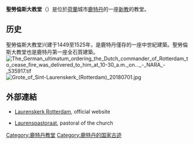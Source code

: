 {{Infobox religious building
| building_name         = 聖勞倫斯大教堂<br>Grote of Sint-Laurenskerk
| image                 = Rotterdam laurenskerk.jpg
| image_size            = 250px
| alt                   =
| caption               = 2007年的聖勞倫斯大教堂
| map_type              = 
| map_size              = 
| map_caption           = 
| location              = {{NLD}}[[鹿特丹|鹿特丹]]
| coordinates           = {{coord|51|55|17|N|4|29|6|E|region:NL_type:landmark_source:kolossus-dewiki|display=title,inline}}
| latitude              =
| longitude             =
| coordinates_region    =
| religious_affiliation =
| rite                  = 新教教堂
| region                =
| state                 =
| province              =
| territory             =
| prefecture            =
| sector                =
| district              = 市中心
| cercle                =
| municipality          = 
| consecration_year     =
| status                =
| functional_status     =
| heritage_designation  = 
| leadership            =
| website               = {{url|http://www.laurenskerkrotterdam.nl}}
| architecture          =
| architect             =
| architecture_type     =
| architecture_style    =
| founded_by            =
| funded_by             =
| general_contractor    =
| facade_direction      =
| groundbreaking        =
| year_completed        =
| construction_cost     =
| specifications        =
| capacity              =
| length                =
| width                 =
| width_nave            =
| height_max            =
| dome_quantity         =
| dome_height_outer     =
| dome_height_inner     =
| dome_dia_outer        =
| dome_dia_inner        =
| minaret_quantity      =
| minaret_height        =
| spire_quantity        =
| spire_height          =
| materials             =
| nrhp                  =
| added                 =
| refnum                =
| designated            =
}}
'''聖勞倫斯大教堂'''（{{lang-nl|Grote of Sint-Laurenskerk}}）是位於[[荷蘭|荷蘭]]城市[[鹿特丹|鹿特丹]]的一座[[新教|新教]]的教堂。

==历史==
聖勞倫斯大教堂兴建于1449至1525年，是鹿特丹僅存的一座中世紀建築。聖勞倫斯大教堂也是鹿特丹第一座全石質建築。
[[File:The_German_ultimatum_ordering_the_Dutch_commander_of_Rotterdam_to_cease_fire_was_delivered_to_him_at_10-30_a.m._on..._-_NARA_-_535917.tif|thumb]]
[[File:Grote_of_Sint-Laurenskerk_(Rotterdam)_20180701.jpg|thumb]]

==外部連結==
{{Commons category|Rotterdam, St. Laurens}}
*{{nl icon}} [http://www.laurenskerkrotterdam.nl Laurenskerk Rotterdam], official website
*{{nl icon}} [http://www.laurenspastoraat.nl Laurenspastoraat], pastoral of the church

[[Category:鹿特丹教堂|Category:鹿特丹教堂]]
[[Category:鹿特丹的国家古迹|Category:鹿特丹的国家古迹]]